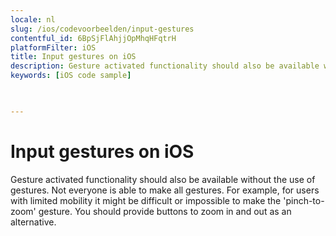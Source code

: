 ```yaml
---
locale: nl
slug: /ios/codevoorbeelden/input-gestures
contentful_id: 6BpSjFlAhjjOpMhqHFqtrH
platformFilter: iOS
title: Input gestures on iOS
description: Gesture activated functionality should also be available without the use of gestures.
keywords: [iOS code sample]


	
---
```


# Input gestures on iOS

Gesture activated functionality should also be available without the use of gestures. Not everyone is able to make all gestures. For example, for users with limited mobility it might be difficult or impossible to make the 'pinch-to-zoom' gesture. You should provide buttons to zoom in and out as an alternative.

<CodeSample id="input-gestures" locale="nl" platform="ios"/>